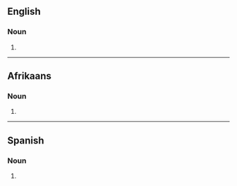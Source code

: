==English==

===Noun===
{{head|en|noun form}}

# {{plural of|en|karateka}}

----

==Afrikaans==

===Noun===
{{head|af|noun form}}

# {{plural of|af|karateka}}

----

==Spanish==

===Noun===
{{head|es|noun form|g=m-p|g2=f-p}}

# {{noun form of|es|karateka||p}}